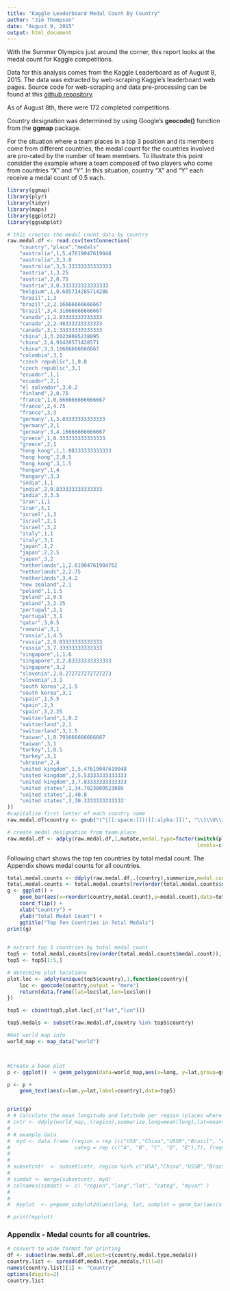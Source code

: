 ```yaml
---
title: "Kaggle Leaderboard Medal Count By Country"
author: "Jim Thompson"
date: "August 9, 2015"
output: html_document
---
```


With the Summer Olympics just around the corner, this report looks at the medal count
for Kaggle competitions.  

Data for this analysis comes from the Kaggle Leaderboard as of August 8, 2015.  The
data was extracted by web-scraping Kaggle's leaderboard web pages.  Source code for 
web-scraping and data pre-processing can be found at this [github repository](https://github.com/jimthompson5802/kaggle-RScript).

As of August 8th, there were 172 completed competitions. 

Country designation was determined by using Google's **geocode()** function from
the **ggmap** package.

For the situation where a team places in a top 3 position and its members come 
from different countries, the medal count for the countries involved 
are pro-rated by the number of team members.  To illustrate this point consider the 
example where a team composed of two 
players who come from countries "X" and "Y".  In this situation, country "X" and "Y"
each receive a medal count of 0.5 each.

```r
library(ggmap)
library(plyr)
library(tidyr)
library(maps)
library(ggplot2)
library(ggsubplot)

# this creates the medal count data by country
raw.medal.df <- read.csv(textConnection('
    "country","place","medals"
    "australia",1,5.47619047619048
    "australia",2,3.8
    "australia",3,5.33333333333333
    "austria",1,3.25
    "austria",2,0.75
    "austria",3,0.333333333333333
    "belgium",1,0.685714285714286
    "brazil",1,3
    "brazil",2,2.16666666666667
    "brazil",3,4.31666666666667
    "canada",1,2.83333333333333
    "canada",2,2.48333333333333
    "canada",3,1.33333333333333
    "china",1,3.20238095238095
    "china",2,4.91428571428571
    "china",3,3.16666666666667
    "colombia",3,1
    "czech republic",1,0.8
    "czech republic",3,1
    "ecuador",1,1
    "ecuador",2,1
    "el salvador",3,0.2
    "finland",2,0.75
    "france",1,0.666666666666667
    "france",2,4.75
    "france",3,3
    "germany",1,3.83333333333333
    "germany",2,1
    "germany",3,4.16666666666667
    "greece",1,0.333333333333333
    "greece",2,1
    "hong kong",1,1.08333333333333
    "hong kong",2,0.5
    "hong kong",3,1.5
    "hungary",1,4
    "hungary",3,3
    "india",1,1
    "india",2,0.833333333333333
    "india",3,3.5
    "iran",1,1
    "iran",3,1
    "israel",1,3
    "israel",2,1
    "israel",3,2
    "italy",1,1
    "italy",3,1
    "japan",1,2
    "japan",2,2.5
    "japan",3,2
    "netherlands",1,2.61904761904762
    "netherlands",2,2.75
    "netherlands",3,4.2
    "new zealand",2,1
    "poland",1,1.5
    "poland",2,0.5
    "poland",3,2.25
    "portugal",2,1
    "portugal",3,1
    "qatar",3,0.5
    "romania",3,1
    "russia",1,4.5
    "russia",2,8.03333333333333
    "russia",3,7.33333333333333
    "singapore",1,1.6
    "singapore",2,2.83333333333333
    "singapore",3,2
    "slovenia",2,0.272727272727273
    "slovenia",3,1
    "south korea",2,1.5
    "south korea",3,1
    "spain",1,5.5
    "spain",2,3
    "spain",3,2.25
    "switzerland",1,0.2
    "switzerland",2,1
    "switzerland",3,1.5
    "taiwan",1,0.791666666666667
    "taiwan",3,1
    "turkey",1,0.5
    "turkey",3,1
    "ukraine",2,4
    "united kingdom",1,5.47619047619048
    "united kingdom",2,5.53333333333333
    "united kingdom",3,7.83333333333333
    "united states",1,34.7023809523809
    "united states",2,40.8
    "united states",3,30.3333333333333'
))
#capitalize first letter of each country name
raw.medal.df$country <- gsub("(^|[[:space:]])([[:alpha:]])", "\\1\\U\\2", raw.medal.df$country, perl=TRUE)

# create medal designation from team.place
raw.medal.df <- adply(raw.medal.df,1,mutate,medal.type=factor(switch(place,"Gold","Silver","Bronze"),
                                                              levels=c("Gold","Silver","Bronze")))
```


Following chart shows the top ten countries by total medal count. The Appendix shows
medal counts for all countries.

```r
total.medal.counts <- ddply(raw.medal.df,.(country),summarize,medal.count=sum(medals))
total.medal.counts <- total.medal.counts[rev(order(total.medal.counts$medal.count)),]
g <- ggplot() +
    geom_bar(aes(x=reorder(country,medal.count),y=medal.count),data=total.medal.counts[1:10,],stat="identity") +
    coord_flip() +
    xlab("Country") +
    ylab("Total Medal Count") +
    ggtitle("Top Ten Countries in Total Medals")
print(g)
    
```


```r
# extract top 5 countries by total medal count
top5 <- total.medal.counts[rev(order(total.medal.counts$medal.count)),]
top5 <- top5[1:5,]

# determine plot locations
plot.loc <- adply(unique(top5$country),1,function(country){
    loc <- geocode(country,output = "more")
    return(data.frame(lat=loc$lat,lon=loc$lon))
})

top5 <- cbind(top5,plot.loc[,c("lat","lon")])

top5.medals <- subset(raw.medal.df,country %in% top5$country)

#Get world map info
world_map <- map_data("world")



#Create a base plot
p <- ggplot()  + geom_polygon(data=world_map,aes(x=long, y=lat,group=group), col = "blue4", fill = "lightgray") + theme_bw()

p <- p +
    geom_text(aes(x=lon,y=lat,label=country),data=top5)


print(p)
# # Calculate the mean longitude and latitude per region (places where subplots are plotted),
# cntr <- ddply(world_map,.(region),summarize,long=mean(long),lat=mean(lat))
# 
# # example data
#  myd <- data.frame (region = rep (c("USA","China","USSR","Brazil", "Australia","India", "Canada"),5),
#                     categ = rep (c("A", "B", "C", "D", "E"),7), frequency = round (rnorm (35, 8000, 4000), 0))
#                     
# 
# subsetcntr  <- subset(cntr, region %in% c("USA","China","USSR","Brazil", "Australia","India", "Canada"))
# 
# simdat <- merge(subsetcntr, myd)
# colnames(simdat) <- c( "region","long","lat", "categ", "myvar" )
# 
# 
#  myplot  <- p+geom_subplot2d(aes(long, lat, subplot = geom_bar(aes(x = categ, y = myvar, fill = categ, width=1), position = "identity")), ref = NULL, data = simdat)

# print(myplot)
```


### Appendix - Medal counts for all countries.
```r
# convert to wide format for printing
df <- subset(raw.medal.df,select=c(country,medal.type,medals))
country.list <- spread(df,medal.type,medals,fill=0)
names(country.list)[1] <- "Country"
options(digits=2)
country.list
```




